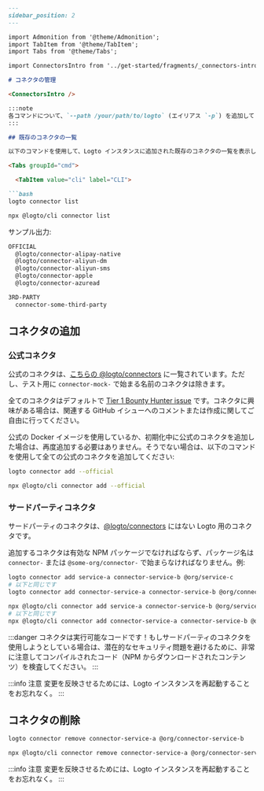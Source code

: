 ```markdown
---
sidebar_position: 2
---

import Admonition from '@theme/Admonition'; 
import TabItem from '@theme/TabItem'; 
import Tabs from '@theme/Tabs'; 

import ConnectorsIntro from '../get-started/fragments/_connectors-intro.md';

# コネクタの管理

<ConnectorsIntro />

:::note
各コマンドについて、`--path /your/path/to/logto` (エイリアス `-p`) を追加して Logto インスタンスのパスを指定できます。
:::

## 既存のコネクタの一覧

以下のコマンドを使用して、Logto インスタンスに追加された既存のコネクタの一覧を表示します:

<Tabs groupId="cmd">

  <TabItem value="cli" label="CLI">

```bash
logto connector list
```

  </TabItem>
  <TabItem value="npx" label="npx">

```bash
npx @logto/cli connector list
```

  </TabItem>

</Tabs>

サンプル出力:

```bash
OFFICIAL
  @logto/connector-alipay-native
  @logto/connector-aliyun-dm
  @logto/connector-aliyun-sms
  @logto/connector-apple
  @logto/connector-azuread

3RD-PARTY
  connector-some-third-party
```

## コネクタの追加

### 公式コネクタ

公式のコネクタは、[こちらの @logto/connectors](https://github.com/logto-io/connectors/tree/master/packages) に一覧されています。ただし、テスト用に `connector-mock-` で始まる名前のコネクタは除きます。

<Admonition type="tip" icon="🤠" title="協力者を募集中!">

全てのコネクタはデフォルトで [Tier 1 Bounty Hunter issue](https://github.com/logto-io/logto/issues/1861) です。コネクタに興味がある場合は、関連する GitHub イシューへのコメントまたは作成に関してご自由に行ってください。

</Admonition>

公式の Docker イメージを使用しているか、初期化中に公式のコネクタを追加した場合は、再度追加する必要はありません。そうでない場合は、以下のコマンドを使用して全ての公式のコネクタを追加してください:

<Tabs groupId="cmd">

  <TabItem value="cli" label="CLI">

```bash
logto connector add --official
```

  </TabItem>
  <TabItem value="npx" label="npx">

```bash
npx @logto/cli connector add --official
```

  </TabItem>

</Tabs>

### サードパーティコネクタ

サードパーティのコネクタは、[@logto/connectors](https://github.com/logto-io/connectors/tree/master/packages) にはない Logto 用のコネクタです。

追加するコネクタは有効な NPM パッケージでなければならず、パッケージ名は `connector-` または `@some-org/connector-` で始まらなければなりません。例:

<Tabs groupId="cmd">

  <TabItem value="cli" label="CLI">

```bash
logto connector add service-a connector-service-b @org/service-c
# 以下と同じです
logto connector add connector-service-a connector-service-b @org/connector-service-c
```

  </TabItem>
  <TabItem value="npx" label="npx">

```bash
npx @logto/cli connector add service-a connector-service-b @org/service-c
# 以下と同じです
npx @logto/cli connector add connector-service-a connector-service-b @org/connector-service-c
```

  </TabItem>

</Tabs>

:::danger
コネクタは実行可能なコードです！もしサードパーティのコネクタを使用しようとしている場合は、潜在的なセキュリティ問題を避けるために、非常に注意してコンパイルされたコード（NPM からダウンロードされたコンテンツ）を検査してください。
:::

:::info 注意
変更を反映させるためには、Logto インスタンスを再起動することをお忘れなく。
:::

## コネクタの削除

<Tabs groupId="cmd">

  <TabItem value="cli" label="CLI">

```bash
logto connector remove connector-service-a @org/connector-service-b
```

  </TabItem>
  <TabItem value="npx" label="npx">

```bash
npx @logto/cli connector remove connector-service-a @org/connector-service-b
```

  </TabItem>

</Tabs>

:::info 注意
変更を反映させるためには、Logto インスタンスを再起動することをお忘れなく。
:::
```